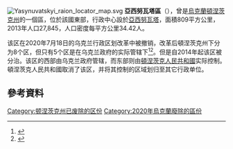 [[Image:Yasynuvatskyi_raion_locator_map.svg|thumb]]
'''亞西努瓦塔區'''（{{lang-uk|Ясинуватський район}}），曾是[[烏克蘭|烏克蘭]][[頓涅茨克州|頓涅茨克州]]的一個區，位於該國東部，行政中心設於[[亞西努瓦塔|亞西努瓦塔]]，面積809平方公里，2013年人口27,845，人口密度每平方公里34.42人。

该区在2020年7月18日的乌克兰行政区划改革中被撤销，改革后頓涅茨克州下分为8个区，但只有5个区是在乌克兰政府的实际管辖下<ref>{{Cite news|title=Про утворення та ліквідацію районів. Постанова Верховної Ради України № 807-ІХ.|url=http://www.golos.com.ua/article/333466|access-date=2020-10-03|date=2020-07-18|website=Голос України|language=uk}}</ref><ref>{{cite web |title=Нові райони: карти + склад |url=https://www.minregion.gov.ua/press/news/novi-rajony-karty-sklad/ |publisher=Міністерство розвитку громад та територій України |language=uk}}</ref>。但是自2014年起该区被分治。该区的西部由乌克兰政府管辖，而东部则由[[頓涅茨克人民共和國|頓涅茨克人民共和國]]实际控制。頓涅茨克人民共和國取消了该区，并将其控制的区域划归至其它行政单位。

==參考資料==
{{Reflist}}

{{Coord|47|14|46|N|37|36|55|E|display=title}}
{{Donetsk-geo-stub}}

{{DEFAULTSORT:Ясинуватський район}}
[[Category:顿涅茨克州已废除的区份|Category:顿涅茨克州已废除的区份]]
[[Category:2020年烏克蘭廢除的區份|Category:2020年烏克蘭廢除的區份]]